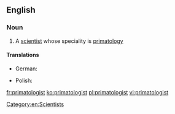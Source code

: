 ==English==

===Noun===
{{en-noun}}

# A [[scientist]] whose speciality is [[primatology]]

====Translations====
{{trans-top|scientist whose speciality is primatology}}
* German: {{t|de|Primatologe|m}}
{{trans-mid}}
* Polish: {{t|pl|prymatolog|m}}
{{trans-bottom}}

[[Category:en:Scientists]]

[[fr:primatologist]]
[[ko:primatologist]]
[[pl:primatologist]]
[[vi:primatologist]]